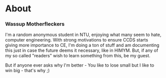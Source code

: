# About

### Wassup Motherfleckers
I'm a random anonymous student in NTU, enjoying what many seem to hate, computer engineering. With strong motivations to ensure CCDS starts giving more importance to CE, I'm doing a ton of stuff and am documenting this just in case the future deems it necessary, like in HIMYM.
But, if any of my so called "readers" wish to learn something from this, be my guest.

But if anyone ever asks why I'm better - You like to lose small but I like to win big - that's why ;)
